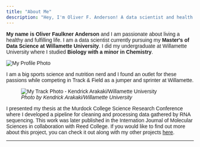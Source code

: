 ```yaml
---
title: "About Me"
description: "Hey, I'm Oliver F. Anderson! A data scientist and health nut."
---
```

<head>
<link href="https://fonts.googleapis.com/css2?family=Montserrat&display=swap" rel="stylesheet">
  <style>
    body {
      font-family: 'Montserrat', sans-serif;
    }
  </style>
</head>

<head>
<link rel="stylesheet" type="text/css" href="css/styles.css">
</head>

<style>
      figcaption.italic {
        font-style: italic;
      }
    </style>
<p font-family: 'montserrat'><b>My name is Oliver Faulkner Anderson</b> and I am passionate about living a healthy and fulfilling life. I am a data scientist currently pursuing my <b>Master's of Data Science at Willamette University</b>. I did my undergraduate at Willamette University where I studied <b>Biology with a minor in Chemistry</b>.</p>
<img src="/images/loki.png" alt="My Profile Photo"  max-width = 275px
    max-height= 350px>
    <br>
    <p>I am a big sports science and nutrition nerd and I found an outlet for these passions while competing in Track & Field as a jumper and sprinter at Willamette.</p>
<figure>
<img src="/images/track_profile.jpg" alt="My Track Photo - Kendrick Arakaki/Willamette University"  max-width = 275px
    max-height= 350px>
<figcaption class="italic">Photo by Kendrick Arakaki/Willamette University</figcaption>
</figure>
<p>I presented my thesis at the Murdock College Science Research Conference where I developed a pipeline for cleaning and processing data gathered by RNA sequencing. This work was later published in the Internation Journal of Molecular Sciences in collaboration with Reed College. If you would like to find out more about this project, you can check it out along with my other projects <a href="/projects/">here</a>.</p>
---
